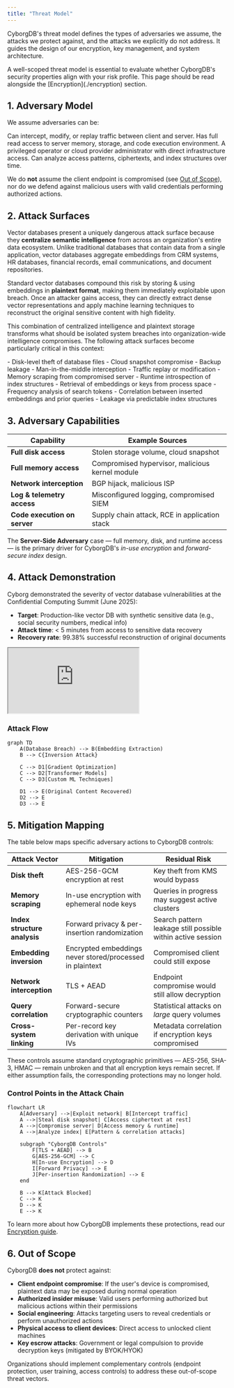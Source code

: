 ```yaml
---
title: "Threat Model"
---
```


CyborgDB's threat model defines the types of adversaries we assume, the attacks we protect against, and the attacks we explicitly do not address. It guides the design of our encryption, key management, and system architecture.

<Tip>
A well-scoped threat model is essential to evaluate whether CyborgDB's security properties align with your risk profile. This page should be read alongside the [Encryption](./encryption) section.
</Tip>

## 1. Adversary Model

We assume adversaries can be:

<CardGroup cols={2}>
  <Card title="External Network Adversary" icon="globe">
    Can intercept, modify, or replay traffic between client and server.
  </Card>
  <Card title="Server-Side Adversary" icon="server">
    Has full read access to server memory, storage, and code execution environment.
  </Card>
  <Card title="Insider Threat" icon="user">
    A privileged operator or cloud provider administrator with direct infrastructure access.
  </Card>
  <Card title="Passive Data Analyst" icon="chart-scatter">
    Can analyze access patterns, ciphertexts, and index structures over time.
  </Card>
</CardGroup>

We do **not** assume the client endpoint is compromised (see [Out of Scope](#6-out-of-scope)), nor do we defend against malicious users with valid credentials performing authorized actions.

## 2. Attack Surfaces

Vector databases present a uniquely dangerous attack surface because they **centralize semantic intelligence** from across an organization's entire data ecosystem. Unlike traditional databases that contain data from a single application, vector databases aggregate embeddings from CRM systems, HR databases, financial records, email communications, and document repositories.

Standard vector databases compound this risk by storing & using embeddings in **plaintext format**, making them immediately exploitable upon breach. Once an attacker gains access, they can directly extract dense vector representations and apply machine learning techniques to reconstruct the original sensitive content with high fidelity.

This combination of centralized intelligence and plaintext storage transforms what should be isolated system breaches into organization-wide intelligence compromises. The following attack surfaces become particularly critical in this context:

<Steps>
    <Step title="Data at Rest" icon="database">
        - Disk-level theft of database files
        - Cloud snapshot compromise
        - Backup leakage
    </Step>
    <Step title="Data in Transit" icon="network-wired">
        - Man-in-the-middle interception
        - Traffic replay or modification
    </Step>
    <Step title="Data in Use" icon="microchip">
        - Memory scraping from compromised server
        - Runtime introspection of index structures
        - Retrieval of embeddings or keys from process space
    </Step>
    <Step title="Index & Query Metadata" icon="magnifying-glass">
        - Frequency analysis of search tokens
        - Correlation between inserted embeddings and prior queries
        - Leakage via predictable index structures
    </Step>
</Steps>

## 3. Adversary Capabilities

| Capability | Example Sources |
|------------|-----------------|
| **Full disk access** | Stolen storage volume, cloud snapshot |
| **Full memory access** | Compromised hypervisor, malicious kernel module |
| **Network interception** | BGP hijack, malicious ISP |
| **Log & telemetry access** | Misconfigured logging, compromised SIEM |
| **Code execution on server** | Supply chain attack, RCE in application stack |

The **Server-Side Adversary** case — full memory, disk, and runtime access — is the primary driver for CyborgDB's *in-use encryption* and *forward-secure index* design.

## 4. Attack Demonstration

Cyborg demonstrated the severity of vector database vulnerabilities at the Confidential Computing Summit (June 2025):

- **Target**: Production-like vector DB with synthetic sensitive data (e.g., social security numbers, medical info)
- **Attack time**: < 5 minutes from access to sensitive data recovery  
- **Recovery rate**: 99.38% successful reconstruction of original documents

<iframe 
    className="w-full aspect-video rounded-xl"
    src="https://www.youtube.com/embed/TK2L3P3k-EM?si=Xj_fKUo_gwtWHkjL&amp;start=270" 
    title="YouTube video player" 
    allow="accelerometer; autoplay; clipboard-write; encrypted-media; gyroscope; picture-in-picture; web-share"
    referrerpolicy="strict-origin-when-cross-origin"
    allowfullscreen>
    Your browser does not support iframes. 
    <a href="https://www.youtube.com/watch?v=TK2L3P3k-EM&t=270s" target="_blank" rel="noopener noreferrer">
        Watch the attack demo on YouTube
    </a>
</iframe>

### Attack Flow

```mermaid
graph TD
    A(Database Breach) --> B(Embedding Extraction)
    B --> C{Inversion Attack}
    
    C --> D1[Gradient Optimization]
    C --> D2[Transformer Models] 
    C --> D3[Custom ML Techniques]
    
    D1 --> E(Original Content Recovered)
    D2 --> E
    D3 --> E
```

## 5. Mitigation Mapping

The table below maps specific adversary actions to CyborgDB controls:

| Attack Vector | Mitigation | Residual Risk |
|---------------|------------|---------------|
| **Disk theft** | AES-256-GCM encryption at rest | Key theft from KMS would bypass |
| **Memory scraping** | In-use encryption with ephemeral node keys | Queries in progress may suggest active clusters |
| **Index structure analysis** | Forward privacy & per-insertion randomization | Search pattern leakage still possible within active session |
| **Embedding inversion** | Encrypted embeddings never stored/processed in plaintext | Compromised client could still expose |
| **Network interception** | TLS + AEAD | Endpoint compromise would still allow decryption |
| **Query correlation** | Forward-secure cryptographic counters | Statistical attacks on *large* query volumes |
| **Cross-system linking** | Per-record key derivation with unique IVs | Metadata correlation if encryption keys compromised |

<Info>
These controls assume standard cryptographic primitives — AES-256, SHA-3, HMAC — remain unbroken and that all encryption keys remain secret. If either assumption fails, the corresponding protections may no longer hold.
</Info>

### Control Points in the Attack Chain

```mermaid
flowchart LR
    A[Adversary] -->|Exploit network| B[Intercept traffic]
    A -->|Steal disk snapshot| C[Access ciphertext at rest]
    A -->|Compromise server| D[Access memory & runtime]  
    A -->|Analyze index| E[Pattern & correlation attacks]
    
    subgraph "CyborgDB Controls"
        F[TLS + AEAD] --> B
        G[AES-256-GCM] --> C
        H[In-use Encryption] --> D
        I[Forward Privacy] --> E
        J[Per-insertion Randomization] --> E
    end
    
    B --> K[Attack Blocked]
    C --> K
    D --> K
    E --> K
```

<Tip>To learn more about how CyborgDB implements these protections, read our [Encryption guide](./encryption).</Tip>

## 6. Out of Scope

CyborgDB **does not** protect against:

- **Client endpoint compromise**: If the user's device is compromised, plaintext data may be exposed during normal operation
- **Authorized insider misuse**: Valid users performing authorized but malicious actions within their permissions
- **Social engineering**: Attacks targeting users to reveal credentials or perform unauthorized actions
- **Physical access to client devices**: Direct access to unlocked client machines
- **Key escrow attacks**: Government or legal compulsion to provide decryption keys (mitigated by BYOK/HYOK)

<Warning>
Organizations should implement complementary controls (endpoint protection, user training, access controls) to address these out-of-scope threat vectors.
</Warning> 